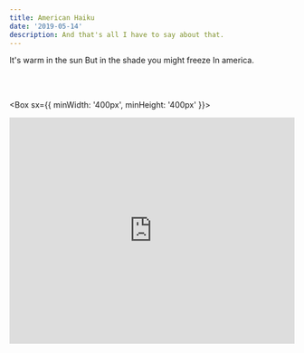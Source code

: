 ```yaml
---
title: American Haiku
date: '2019-05-14'
description: And that's all I have to say about that.
---
```


<Box>It's warm in the sun But in the shade you might freeze In america.</Box>

<br />
<br />

<Box sx={{ minWidth: '400px', minHeight: '400px' }}>
  <iframe
    src="https://www.youtube.com/embed/itA8IBeYilM"
    frameborder="0"
    width="100%"
    height="400"
    allow="autoplay; encrypted-media"
    allowfullscreen
    title="video"
  />
</Box>
